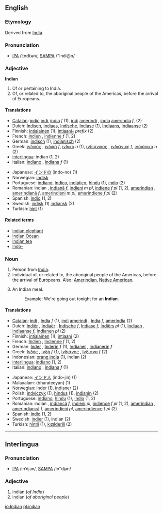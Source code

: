 ==English==

{{rank|prepared|support|bit|824|Indian|produce|drawn|field}}

===Etymology===
Derived from [[India]].

===Pronunciation===
*[[w:IPA|IPA]] /ˈɪndiːən/, [[w:SAMPA|SAMPA]] /"Indi@n/

===Adjective===
'''Indian'''

#Of or pertaining to India.
#Of, or related to, the aboriginal people of the Americas, before the arrival of Europeans.

====Translations====
{{top}}
*[[Catalan]]: [[índic]] [[indi]], [[índia]] ''f'' (1), [[indi]] [[amerindi]] {{m}}, [[índia]] [[ameríndia]] ''f'',  (2)
*Dutch: [[Indisch]], [[Indiaas]], [[Indische]], [[Indiase]] (1), [[Indiaans]], [[Indiaanse]] (2)
*Finnish: [[intialainen]] (1), [[intiaani-]] ''prefix'' (2)
*French: [[indien]] {{m}}, [[indienne]] ''f'' (1, 2)
*German: [[indisch]] (1), [[indianisch]] (2)
*Greek: [[ινδικός]] {{m}}, [[ινδική]] ''f'', [[ινδικό]] ''n'' (1), [[ινδιάνικος]] {{m}}, [[ινδιάνικη]] ''f'', [[ινδιάνικο]] ''n'' (2)
*[[Interlingua]]: indian (1, 2)
*Italian: [[indiano]] {{m}}, [[indiana]] ''f'' (1)
{{mid}}
*Japanese: [[インドの]] (indo-no) (1)
*Norwegian: [[indisk]]
*Portuguese: [[indiano]], [[índico]], [[indiático]], [[hindu]] (1),  [[índio]] (2)
*Romanian: indian {{m}}, [[indiană]] ''f'', [[indieni]] ''m pl'',  [[indiene]] ''f pl'' (1, 2), [[amerindian]] {{m}}, [[amerindiană]] ''f'', [[amerindieni]] ''m pl'', [[amerindiene]] ''f pl'' (2)
*Spanish: [[indio]] (1, 2)
*Swedish: [[indisk]] (1) [[indiansk]] (2)
*Turkish: [[hint]] (1)
{{bottom}}

====Related terms====
*[[Indian elephant]]
*[[Indian Ocean]]
*[[Indian tea]]
*[[Indo-]]

===Noun===
{{en-noun-reg}}

#Person from [[India]].
#Individual of, or related to, the aboriginal people of the Americas, before the arrival of Europeans. Also: [[Amerindian]], [[Native American]].
# {{UK}} An Indian meal.
#:Example:  We're going out tonight for an '''Indian'''.

====Translations====
{{top}}
*[[Catalan]]: [[indi]] {{m}}, [[índia]] ''f'' (1), [[indi]] [[amerindi]] {{m}}, [[índia]] ''f'', [[ameríndia]] (2)
*Dutch: [[Indiër]] {{m}}, [[Indiaër]] {{obsolete}} {{m}}, [[Indische]] ''f'', [[Indiase]] {{obsolete}} ''f'', [[Indiërs]] ''pl'' (1), [[Indiaan]] {{m}}, [[Indiaanse]] ''f'', [[Indianen]] ''pl'' (2)
*Finnish: [[intialainen]] (1), [[intiaani]] (2)
*French: [[Indien]] {{m}}, [[Indienne]] ''f'' (1, 2)
*German: [[Inder]] {{m}}, [[Inderin]] ''f'' (1), [[Indianer]] {{m}}, [[Indianerin]] ''f''
*Greek: [[Ινδός]] {{m}}, [[Ινδή]] ''f'' (1), [[Ινδιάνος]] {{m}}, [[Ινδιάνα]] ''f'' (2)
*Indonesian: [[orang india]] (1), indian (2)
*[[Interlingua]]: [[indiano]] (1, 2)
*Italian: [[indiano]] {{m}}, [[indiana]] ''f'' (1)
{{mid}}
*Japanese: [[インド人]] (indo-jin) (1)
*Malayalam: (bharateeyan) (1)
*Norwegian: [[inder]] {{m}} (1), [[indianer]] {{m}} (2)
*Polish: [[indyjczyk]] (1), [[hindus]] (1), [[indianin]] (2)
*Portuguese: [[indiano]], [[hindu]] (1), [[índio]] (1, 2)
*Romanian: indian {{m}}, [[indiancă]] ''f'', [[indieni]] {{m}} ''pl'',  [[indience]] ''f pl'' (1, 2), [[amerindian]] {{m}}, [[amerindiancă]] ''f'', [[amerindieni]] {{m}} ''pl'', [[amerindience]] ''f pl'' (2)
*Spanish: [[indio]] (1, 2)
*Swedish: [[indier]] (1), indian (2)
*Turkish: [[hintli]] (1), [[kızılderili]] (2)
{{bottom}}

----
==Interlingua==
===Pronunciation===
*[[w:IPA|IPA]] /inˈdjan/, [[w:SAMPA|SAMPA]] /in"djan/

===Adjective===

#Indian (''of India'')
#Indian (''of aboriginal people'')

[[io:Indian]]
[[pl:indian]]